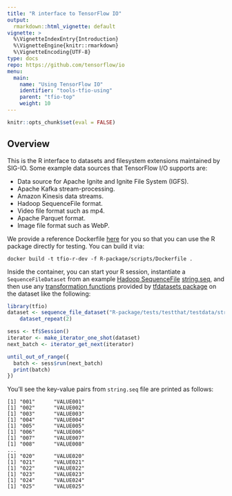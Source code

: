 ```yaml
---
title: "R interface to TensorFlow IO"
output: 
  rmarkdown::html_vignette: default
vignette: >
  %\VignetteIndexEntry{Introduction}
  %\VignetteEngine{knitr::rmarkdown}
  %\VignetteEncoding{UTF-8}
type: docs
repo: https://github.com/tensorflow/io
menu:
  main:
    name: "Using TensorFlow IO"
    identifier: "tools-tfio-using"
    parent: "tfio-top"
    weight: 10
---
```


```r
knitr::opts_chunk$set(eval = FALSE)
```

## Overview

This is the R interface to datasets and filesystem extensions maintained by SIG-IO. Some example data sources that TensorFlow I/O supports are:

* Data source for Apache Ignite and Ignite File System (IGFS).
* Apache Kafka stream-processing.
* Amazon Kinesis data streams.
* Hadoop SequenceFile format.
* Video file format such as mp4.
* Apache Parquet format.
* Image file format such as WebP.

We provide a reference Dockerfile [here](https://github.com/tensorflow/io/blob/master/R-package/scripts/Dockerfile) for you
so that you can use the R package directly for testing. You can build it via:
```
docker build -t tfio-r-dev -f R-package/scripts/Dockerfile .
```

Inside the container, you can start your R session, instantiate a `SequenceFileDataset`
from an example [Hadoop SequenceFile](https://cwiki.apache.org/confluence/display/HADOOP2/SequenceFile)
[string.seq](https://github.com/tensorflow/io/blob/master/R-package/tests/testthat/testdata/string.seq), and then use any [transformation functions](https://tensorflow.rstudio.com/tools/tfdatasets/articles/introduction.html#transformations) provided by [tfdatasets package](https://tensorflow.rstudio.com/tools/tfdatasets/) on the dataset like the following:

```r
library(tfio)
dataset <- sequence_file_dataset("R-package/tests/testthat/testdata/string.seq") %>%
    dataset_repeat(2)

sess <- tf$Session()
iterator <- make_iterator_one_shot(dataset)
next_batch <- iterator_get_next(iterator)

until_out_of_range({
  batch <- sess$run(next_batch)
  print(batch)
})
```

You'll see the key-value pairs from `string.seq` file are printed as follows:

```
[1] "001"      "VALUE001"
[1] "002"      "VALUE002"
[1] "003"      "VALUE003"
[1] "004"      "VALUE004"
[1] "005"      "VALUE005"
[1] "006"      "VALUE006"
[1] "007"      "VALUE007"
[1] "008"      "VALUE008"
...
[1] "020"      "VALUE020"
[1] "021"      "VALUE021"
[1] "022"      "VALUE022"
[1] "023"      "VALUE023"
[1] "024"      "VALUE024"
[1] "025"      "VALUE025"
```
